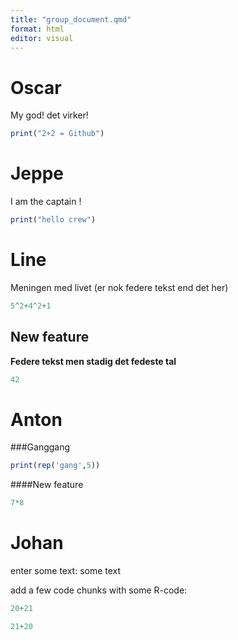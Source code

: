```yaml
---
title: "group_document.qmd"
format: html
editor: visual
---
```


# Oscar

My god! det virker!

```r
print("2+2 = Github")
```

# Jeppe

I am the captain !

```r
print("hello crew")
```

# Line

Meningen med livet (er nok federe tekst end det her)

```r
5^2+4^2+1
```

## New feature

**Federe tekst men stadig det fedeste tal**

```r
42
```

# Anton

###Ganggang

```r

print(rep('gang',5))


```
####New feature
```r
7*8
```

# Johan

enter some text: some text

add a few code chunks with some R-code:

```r
20+21
```

```r
21+20
```
